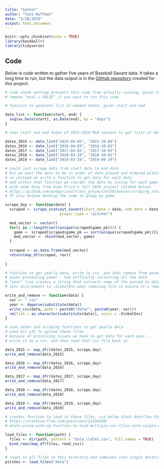 ```yaml
---
title: "Gather"
author: "Tate Huffman"
date: "2/28/2020"
output: html_document
---
```


```r
knitr::opts_chunk$set(echo = TRUE)
library(baseballr)
library(tidyverse)
```

## Code

Below is code written to gather five years of Baseball Savant data. It takes a long time to run, but the data output is in the [GitHub repository](https://github.com/tjhuffman4246/finalproject_initial) created for this project.

```r

# code chunk setting prevents this code from actually running, given its length
# remove "eval = FALSE" if you want to run this code

# function to generate list of needed dates, given start and end

date_list <- function(start, end) {
  seq(as.Date(start), as.Date(end), by = "days")
}

# uses start and end dates of 2015-2019 MLB seasons to get lists of dates

dates_2015 <- date_list("2015-04-05", "2015-10-04")
dates_2016 <- date_list("2016-04-03", "2016-10-02")
dates_2017 <- date_list("2017-04-02", "2017-10-01")
dates_2018 <- date_list("2018-03-29", "2018-10-01")
dates_2019 <- date_list("2019-03-28", "2019-09-29")

# could just scrape data from start date to end date
# but we want the data to be in order of date played and ordered within game
# so instead we write a function to get data for each date
# and within that function we reorder the data by inning for each game
# with some help from Andy Price's fall 2019 project (GitHub below)
# https://github.com/andyprice2/final_project/blob/master/scraping_statcast.R
# TF also helped develop the code to group by game

scrape_day <- function(date) {
  scraped <- scrape_statcast_savant(start_date = date, end_date = date, 
                         player_type = "pitcher")
  
  mod_vector <- vector()
  for(i in 1:length(sort(unique(scraped$game_pk)))) {
    game <- scraped[scraped$game_pk == sort(unique(scraped$game_pk))[i], ]
    mod_vector <- rbind(mod_vector, game)
  }
  
  scraped <- as.data.frame(mod_vector)
  return(map_df(scraped, rev))
  
}

# function to get yearly data, write to csv, and then remove from envmt.
# saves processing power - had difficulty collecting all the data
# "year" line creates a string that extracts name of the passed-in dataframe
# sets environment to .GlobalEnv when removing file to ensure it's removed

write_and_remove <- function(data) {
  var <- ".csv"
  year <- deparse(substitute(data))
  write_csv(data, path = paste0("data/", paste0(year, var)))
  rm(list = as.character(substitute(data)), envir = .GlobalEnv)
}

# uses dates and scraping functions to get yearly data
# used Git LFS to upload these files
# because of processing issues we have to get data for each year...
# write it as a csv, and then read that csv file back in

data_2015 <- map_dfr(dates_2015, scrape_day)
write_and_remove(data_2015)

data_2016 <- map_dfr(dates_2016, scrape_day)
write_and_remove(data_2016)

data_2017 <- map_dfr(dates_2017, scrape_day)
write_and_remove(data_2017)

data_2018 <- map_dfr(dates_2018, scrape_day)
write_and_remove(data_2018)

data_2019 <- map_dfr(dates_2019, scrape_day)
write_and_remove(data_2019)

# creates function to load in these files, via below Stack Overflow thread:
# https://stackoverflow.com/questions/23190280/
# whats-wrong-with-my-function-to-load-multiple-csv-files-into-single-dataframe

load_files <- function(path) { 
  files <- dir(path, pattern = "data_\\d{4}.csv", full.names = TRUE)
  bind_rows(map_df(files, read_csv))
}

# loads in all files in this directory and combines into single dataframe
pitches <- load_files("data")

```

